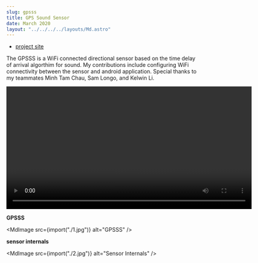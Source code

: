 ```yaml
---
slug: gpsss
title: GPS Sound Sensor
date: March 2020
layout: "../../../../layouts/Md.astro"
---
```



- [project site](http://projects.eng.uci.edu/projects/2019-2020/gps-sound-sensor-rescue-assistance)

The GPSSS is a WiFi connected directional sensor based on the time delay of
arrival algorthim for sound. My contributions include configuring WiFi
connectivity between the sensor and android application. Special thanks to my
teammates Minh Tam Chau, Sam Longo, and Kelwin Li.

<video width="640" controls>
  <source src="/videos/gpsss_vid.mp4" type="video/mp4" />
  Your browser does not support the video tag.
</video>

**GPSSS**

<MdImage src={import("./1.jpg")} alt="GPSSS" />

**sensor internals**

<MdImage src={import("./2.jpg")} alt="Sensor Internals" />
